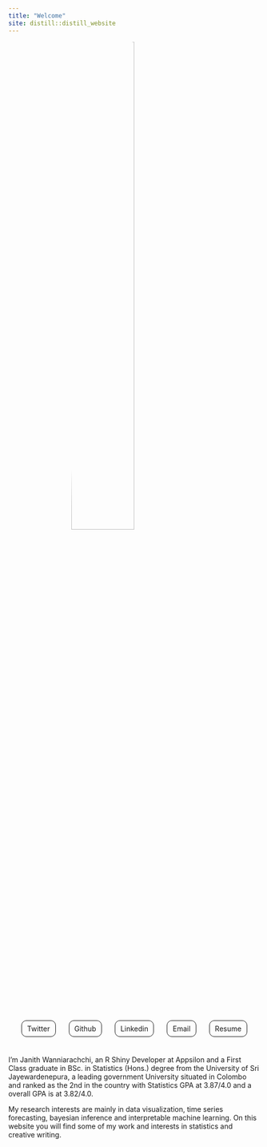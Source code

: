 ```yaml
---
title: "Welcome"
site: distill::distill_website
---
```


<!-- <img src="img/profpic.jpg" style="border-radius:50%;width: 40%;position: relative;left: 25%;"> -->
<img src="img/profile_picture.jpg" style="border-radius:50%;width: 50%;position: relative;left: 25%;">

<style>
.socials{
  color: var(--blue-jeans);
  padding: 0.5em 0.75em;
  border-color: var(--blue-jeans);
  text-decoration: none;
  cursor: pointer;
  border-width: 1px 1px;
  border-style: solid;
  border-radius: 10px;
}

.socials:hover {
  background-color: var(--blue-jeans);
  color: white;
  border-radius: 10px;
  border-color: var(--blue-jeans);
}
</style>

<div style="display:flex;flex-direction: row;justify-content: space-evenly;"><div><a href="https://www.twitter.com/janithcwanni" class="socials">Twitter</a></div><div><a href="https://www.github.com/janithwanni" class="socials">Github</a></div><div><a href="https://www.linkedin.com/in/janith-wanniarachchi" class="socials">Linkedin</a></div><div><a href="mailto:janithcwanni@gmail.com" class="socials">Email</a></div><div><a href="Janith_Wanniarachchi_Portfolio.pdf" class="socials">Resume</a></div></div>

<br/>

I’m Janith Wanniarachchi, an R Shiny Developer at Appsilon and a First Class graduate in BSc. in Statistics (Hons.) degree from the University of Sri Jayewardenepura, a leading government University situated in Colombo and ranked as the 2nd in the country with Statistics GPA at 3.87/4.0 and a overall GPA is at 3.82/4.0.

My research interests are mainly in data visualization, time series forecasting, bayesian inference and interpretable machine learning. On this website you will find some of my work and interests in statistics and creative writing. 
